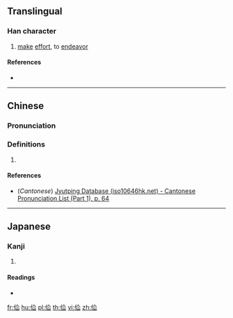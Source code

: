 ==Translingual==

===Han character===
{{Han char|rn=9|rad=人|as=05|sn=7|four=28270|canj=OOU|ids=⿰亻仚}}

# [[make]] [[effort]], to [[endeavor]]

====References====
* {{Han ref|kx=0100.021|dkj=00532|hdz=10137.010|uh=4F61|ud=20321|bh=CA69|bd=51817}}

----

==Chinese==
{{zh-forms}}

===Pronunciation===
{{zh-pron
|m=xiān
|c=hin1
|mc=
|oc=
|ma=
|cat=v
}}

===Definitions===
{{zh-hanzi}}

# {{rfdef|lang=zh}}

====References====
* (''Cantonese'') [http://www.iso10646hk.net/jp/document/download.jsp Jyutping Database (iso10646hk.net) - Cantonese Pronunciation List (Part 1), p. 64]

----

==Japanese==

===Kanji===
{{ja-kanji|grade=|rs=人05}}

# {{defn|lang=ja|sort=人05}}

====Readings====
* {{ja-readings|on=[[けん]] (ken)|kun=[[かるい]] (karui)}}

[[fr:佡]]
[[hu:佡]]
[[pl:佡]]
[[th:佡]]
[[vi:佡]]
[[zh:佡]]